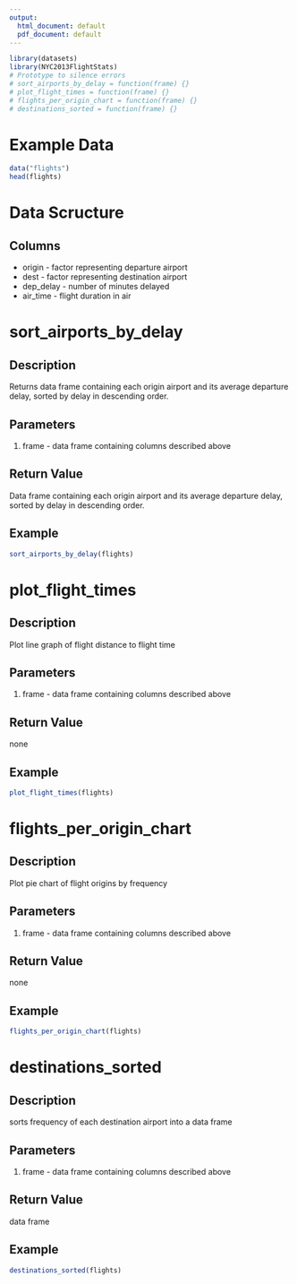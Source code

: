 ```yaml
---
output:
  html_document: default
  pdf_document: default
---
```

```r
library(datasets)
library(NYC2013FlightStats)
# Prototype to silence errors
# sort_airports_by_delay = function(frame) {}
# plot_flight_times = function(frame) {}
# flights_per_origin_chart = function(frame) {}
# destinations_sorted = function(frame) {}
```

# Example Data
```r
data("flights")
head(flights)
```

# Data Scructure
## Columns
- origin - factor representing departure airport
- dest - factor representing destination airport
- dep_delay - number of minutes delayed
- air_time - flight duration in air

# sort_airports_by_delay

## Description 
Returns data frame containing each origin airport and its average departure delay, sorted by delay in descending order.

## Parameters
1. frame - data frame containing columns described above

## Return Value 
Data frame containing each origin airport and its average departure delay, sorted by delay in descending order.

## Example
```r
sort_airports_by_delay(flights)
```

# plot_flight_times

## Description 
Plot line graph of flight distance to flight time

## Parameters
1. frame - data frame containing columns described above

## Return Value 
none

## Example
```r
plot_flight_times(flights)
```

# flights_per_origin_chart

## Description 
Plot pie chart of flight origins by frequency

## Parameters
1. frame - data frame containing columns described above

## Return Value 
none

## Example
```r
flights_per_origin_chart(flights)
```

# destinations_sorted

## Description 
sorts frequency of each destination airport into a data frame

## Parameters
1. frame - data frame containing columns described above

## Return Value 
data frame

## Example
```r
destinations_sorted(flights)
```
